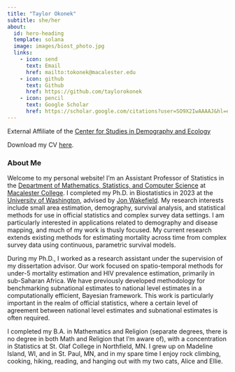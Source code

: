 ```yaml
---
title: "Taylor Okonek"
subtitle: she/her
about: 
  id: hero-heading
  template: solana
  image: images/biost_photo.jpg
  links:
    - icon: send
      text: Email
      href: mailto:tokonek@macalester.edu
    - icon: github
      text: Github
      href: https://github.com/taylorokonek
    - icon: pencil
      text: Google Scholar
      href: https://scholar.google.com/citations?user=SO9X2IwAAAAJ&hl=en&authuser=1
---
```


::: {#hero-heading}
External Affiliate of the [Center for Studies in Demography and Ecology](https://csde.washington.edu/)

Download my CV [here](https://drive.google.com/file/d/1Iqolo6czuWVmEeR0nrQROWoBMdOHFsjv/view?usp=sharing).
:::

### About Me

Welcome to my personal website! I'm an Assistant Professor of Statistics in the [Department of Mathematics, Statistics, and Computer Science](https://www.macalester.edu/mscs/) at [Macalester College](https://www.macalester.edu/). I completed my Ph.D. in Biostatistics in 2023 at the [University of Washington](http://www.biostat.washington.edu/), advised by [Jon Wakefield](http://faculty.washington.edu/jonno/). My research interests include small area estimation, demography, survival analysis, and statistical methods for use in official statistics and complex survey data settings. I am particularly interested in applications related to demography and disease mapping, and much of my work is thusly focused. My current research extends existing methods for estimating mortality across time from complex survey data using continuous, parametric survival models.

During my Ph.D., I worked as a research assistant under the supervision of my dissertation advisor. Our work focused on spatio-temporal methods for under-5 mortality estimation and HIV prevalence estimation, primarily in sub-Saharan Africa. We have previously developed methodology for benchmarking subnational estimates to national level estimates in a computationally efficient, Bayesian framework. This work is particularly important in the realm of official statistics, where a certain level of agreement between national level estimates and subnational estimates is often required.

I completed my B.A. in Mathematics and Religion (separate degrees, there is no degree in both Math and Religion that I'm aware of), with a concentration in Statistics at St. Olaf College in Northfield, MN. I grew up on Madeline Island, WI, and in St. Paul, MN, and in my spare time I enjoy rock climbing, cooking, hiking, reading, and hanging out with my two cats, Alice and Ellie.
